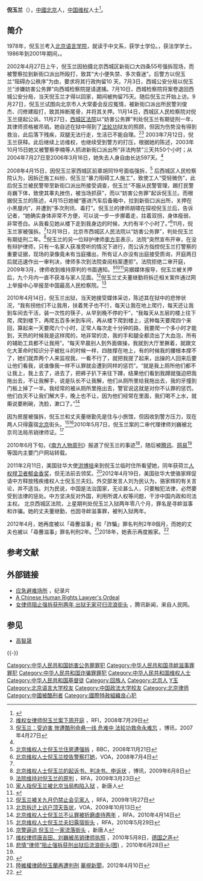 {{Infobox person
| 圖像       = Voa chinese Ni Yulan 4oct10.jpg
| 圖像大小   = 200px
| 圖像說明   = 
| 姓名       = 倪玉蘭
| 英文名     = Yuanlan Ni
| 原文名     = 
| 本名       = 
| 字 = | 號  = 
| 出生日期   =  {{birth year and age|1960}}
| 出生地     = {{PRC}}[[北京市|北京市]]
| 死亡日期   = <!--卒年在前生年在後{{death date and age|}} -->
| 死亡地     = 
| 死因       = 
| 墓地       = 
| 紀念建築   = 
| 居住地     = [[北京市|北京市]]
| 政黨       = 
| 政治運動   = 
| 國籍       = {{PRC}}
| 籍貫       = <!-- （僅限部分地區人士使用） -->
| 別名       = 
| 種族       = [[回族|回族]]
| 語言       = 
| 教育程度   =
| 母校       = 
| 職業       = [[无业|无业]]
| 活躍時期   = 
| 組織       = 
| 機構       = 
| 研究領域   = 
| 知名作品   = 
| 宗教信仰   = 基督教
| 配偶       = 董继勤
| 伴侶       = 
| 子女       = 董璇
| 父母       = 
| 親屬       = 
| 呼號       = 
| 受影響於   = 
| 影響於     = 
| 獲獎       = 人權捍衛者鬱金香獎（2011年，荷蘭政府設立）<br/>[[國際婦女勇氣獎|國際婦女勇氣獎]]（2016年）
| 網站       =  
| 簽名       = 
}}
'''倪玉兰'''（{{bd|1960年|3月24日|catIdx=Ni倪}}），[[中國|中國]][[北京|北京]]人，[[中國維權運動|中国维权]]人士<ref>{{cite news|title=北京維權律師倪玉蘭受審|url=http://www.bbc.com/zhongwen/trad/mobile/chinese_news/2011/12/111229_china_niyulan.shtml|agency=BBC英國廣播公司|date=2011-12-29|accessdate=2015-07-25|archive-date=2019-10-15|archive-url=https://web.archive.org/web/20191015065809/https://www.bbc.com/zhongwen/trad/mobile/chinese_news/2011/12/111229_china_niyulan.shtml|dead-url=no}}</ref>。

==简介==
1978年，倪玉兰考入[[北京语言学院|北京语言学院]]，就读于中文系，获学士学位。{{Fact|后就读于[[中国政法大学|中国政法大学]]}}，获法学学士。1986年到2001年期间，{{Fact|倪玉兰曾在中国国际贸易总公司担任法律顾问，在正义律师事务所担任律师}}。

2002年4月27日上午，倪玉兰因拍摄北京西城区新街口大四条55号强拆现场，而被警察拉到新街口派出所殴打，致其“大小便失禁、多次昏迷”。后警方以倪玉兰“阻碍办公秩序”为由，要求将其行政拘留10 天。7月3日，西城公安分局以倪玉兰“涉嫌妨害公务罪”向西城检察院提请逮捕。7月10日，西城检察院将案卷退回西城公安分局，当天倪玉兰才得以回家，期间被拘留75天。随后倪玉兰开始上访。9月27日，倪玉兰试图向北京市人大常委会反应冤情，被新街口派出所民警刘俊杰、闫修建殴打，致其摔断尾骨，并将其关押。11月14日，西城区人民检察院对倪玉兰提起公诉。11月27日，[[西城区法院|西城区法院]]以“妨害公务罪”判处倪玉兰有期徒刑一年，其律师资格被吊销。她自述在狱中得到了[[法轮功|法轮功]]狱友的照顾，但因为伤势没有得到救治，此后落下残疾，双腿无法行走，生活已不能自理。<ref name="rfi">[http://www.rfi.fr/actucn/articles/103/article_8661.asp 维权女律师倪玉兰案下周开庭] {{Wayback|url=http://www.rfi.fr/actucn/articles/103/article_8661.asp |date=20190724231203 }}，RFI，2008年7月29日</ref><ref name="yx">[http://news.boxun.com/news/gb/pubvp/2007/04/200704272353.shtml 倪玉兰：受迫害 惨遭酷刑命悬一线 危难中 法轮功救命永难忘] {{Wayback|url=http://news.boxun.com/news/gb/pubvp/2007/04/200704272353.shtml |date=20190929131014 }}，博讯，2007年4月27日</ref> 2003年7月12日，倪玉兰获释。此后继续上访维权，也继续受到警方的打压，根据她的陈述，2003年10月15日她又被警察李楠等人抓进新街口派出所“非法拘禁”三天共50个小时；从2004年7月27日至2006年3月16日，她失去人身自由长达597天。<ref name="yx" />

2008年4月15日，因倪玉兰家西城区前章胡同19号面临强拆，<ref name="qc">[http://news.bbc.co.uk/chinese/simp/hi/newsid_7740000/newsid_7741300/7741394.stm 北京维权人士倪玉兰住房遭强拆] {{Wayback|url=http://news.bbc.co.uk/chinese/simp/hi/newsid_7740000/newsid_7741300/7741394.stm |date=20190725095917 }}，BBC，2008年11月21日</ref> 后西城区人民检察院认为，因拆迁施工纠纷，倪玉兰“暴力阻碍工人施工”，致使工人“受轻微伤”，此后倪玉兰被民警带至新街口派出所接受调查，倪玉兰“不服从民警管理，踢打民警肖巍下体，致使其睾丸挫伤，被当场抓获”，而以“妨害公务罪”起诉倪玉兰。而根据倪玉兰的陈述，4月15日她被“塞进汽车后备箱中，拉到新街口派出所，关押在小黑屋内”，并遭到“多次刑讯、毒打”。倪玉兰的律师胡啸在探视倪玉兰后，告诉记者，“她确实身体非常不方便，可以说一步一步挪着走，拄着双拐，身体瘦弱，非常苍白。从我看见她从楼下走到我身边的时候，大约有半个小时了。”<ref>[http://www1.voanews.com/chinese/news/a-21-w2008-07-04-voa37-63256182.html 北京维权人士倪玉兰控告警察打她]{{Dead link|date=2019年12月 |bot=InternetArchiveBot |fix-attempted=yes }}，VOA，2008年7月4日</ref>11月，倪玉兰家被强拆。<ref name="qc" />12月18日，北京市西城区人民法院以“妨害公务罪”，判处倪玉兰有期徒刑二年。<ref>[http://news.boxun.com/news/gb/china/2009/06/200906082106.shtml 北京维权人士倪玉兰的起诉书、判决书、申诉状] {{Wayback|url=http://news.boxun.com/news/gb/china/2009/06/200906082106.shtml |date=20190921120649 }}，博讯，2009年6月8日</ref>倪玉兰的另一位辩护律师[[李方平|李方平]]表示，法院“突然宣布开审，在没有辩护律师，只有一名家人获准旁听的情况下进行，而公诉方指控倪玉兰打警察的重要证据，现场的录像竟未有当庭播出，所有证人亦没有出庭接受质询，开庭两日后就迅速作出一审判决，律师多次到法院查阅档案遭拒”。法院拒绝二审开庭，2009年3月，律师收到维持原判的书面通知。<ref>[http://www.rfa.org/cantonese/news/rights_lawyer-03232009114433.html 法院维持对倪玉兰的原判] {{Wayback|url=http://www.rfa.org/cantonese/news/rights_lawyer-03232009114433.html |date=20191003115230 }}，RFA，2009年3月23日</ref><ref>[http://www.metacafe.com/watch/2956725// 家人指倪玉兰被北京当局构陷入狱] {{Wayback|url=http://www.metacafe.com/watch/2956725// |date=20190726042033 }}，新唐人</ref><ref>{{Cite web |url=http://blog.sina.com.cn/s/blog_4ddeff350100cqk0.html |title=为倪玉兰的不幸遭遇同情：刘巍律师的辩护词 |accessdate=2010-05-30 |archive-date=2019-07-22 |archive-url=https://web.archive.org/web/20190722171507/http://blog.sina.com.cn/s/blog_4ddeff350100cqk0.html |dead-url=no }}</ref>另据媒体报导，倪玉兰被关押后，九个月内一直不获准与家人见面。<ref>[http://www.rfa.org/cantonese/news/china_dissident-01272009104405.html?encoding= 倪玉兰被关九月仍禁止会见家人] {{Wayback|url=http://www.rfa.org/cantonese/news/china_dissident-01272009104405.html?encoding= |date=20191017045830 }}，RFA，2009年1月27日</ref>倪玉兰丈夫董继勤将拆迁相关案件通过网上举报中心举报至中国最高人民检察院。<ref>[http://www1.voanews.com/chinese/news/BEIJING-NI-CASE-20091013-64077297.html?refresh=1 北京拆迁上访户顶天告状]{{Dead link|date=2019年12月 |bot=InternetArchiveBot |fix-attempted=yes }}，VOA，2009年10月13日</ref>

2010年4月14日，倪玉兰出狱，当天她接受媒体采访，陈述其在狱中的悲惨状况，“我有拐他们不让我用，扶着凳子也不行，每天让我在地上爬行，每天还让我到车间去干活，装一次性的筷子，从早到晚不停的干”，“我每天从五层的楼上往下爬，爬到楼下，再爬五百多米到车间，再从楼下爬到楼上，这种每天要爬四个来回，算起来一天要爬六个小时，正常人每次走十分钟的路，我要爬一个多小时才能到，天热的时候我是这样爬的，地非常的烫，我的手和腿全都烫出了大血泡，所有的辅助工具都不让我用”。“每天早晨别人到外面做操，我就到大厅里撅着，就跟文化大革命时知识分子被批斗的时候一样，四肢撑在地上，有的时候我的腰根本撑不了，她们就弄两个人来监视我，一看不行了，就把我提了起来，出操的人回来后要让他们看我，说谁像我一样不认罪就会遭到同样的惩罚”。“就是我上厕所他们都不让我上，我上去了，进去了，把裤子扒下来往下蹲，结果他们看到我蹲就强迫把我拖出去，不让我解手，说是队长不让我解，他们从厕所里给我拖出去，我的牙撞到门板上掉了一半。我经常的被从厕所里拖出去，警官说这就是对你不认罪的惩罚。他们白天不让我们解大手，晚上也不让，因为他们经常在里面，我们喝不上水，就甭说要刷碗，洗脸，漱口了。”<ref>[http://www.rfa.org/mandarin/yataibaodao/beijing-04142010103449.html 北京维权人士倪玉兰不认罪被折磨虐待两年] {{Wayback|url=http://www.rfa.org/mandarin/yataibaodao/beijing-04142010103449.html |date=20190917192601 }}，RFA，2010年4月14日</ref>

因为房屋被强拆，倪玉兰和丈夫董继勤先是住与小旅馆，但因收到警方压力，现在两人只得露宿[[北京|北京]]街头。<ref>[http://www.rfa.org/mandarin/Xinwen/2-05292010172214.html 北京维权人士倪玉兰夫妇露宿街头] {{Wayback|url=http://www.rfa.org/mandarin/Xinwen/2-05292010172214.html |date=20191006070856 }}，RFA，2010年5月29日</ref><ref>[http://www.youtube.com/watch?gl=JP&hl=ja&v=LGz4jEOGsCU   京警逼迫 倪玉兰一家流落街头] {{Wayback|url=http://www.youtube.com/watch?gl=JP&hl=ja&v=LGz4jEOGsCU |date=20151218223253 }}，新唐人</ref>2010年5月7日，倪玉兰案的二审代理律师刘巍被北京司法局吊销律师证。<ref>[http://www.dw-world.de/dw/article/0,,5555621,00.html 维权律师唐吉田、刘巍被吊销律师执照] {{Wayback|url=http://www.dw-world.de/dw/article/0,,5555621,00.html |date=20100513001416 }}，2010年5月8日，[[德国之声|德国之声]]</ref>

2010年6月下旬，《[[南方人物周刊|南方人物周刊]]》报道了倪玉兰的事迹<ref name="wangyi">[http://news.163.com/10/0628/03/6A82EJUL00014AED.html 悲情“律师”阻止强拆获刑出狱后流浪街头(图)] {{Wayback|url=http://news.163.com/10/0628/03/6A82EJUL00014AED.html |date=20100703182629 }}，2010年6月28日</ref>，随后被[[腾讯|腾讯]]、[[网易|网易]]<ref name="wangyi"/>等国内主要门户网站转载。

2011年2月11日，美国驻华大使[[洪博培|洪博培]]来到倪玉兰临时住所看望她，同年获荷兰[[人权捍卫者郁金香奖|人权捍卫者郁金香奖]]，但无法前去领奖。<ref>{{cite news |title=倪玉兰被堵门软禁达16天 丈夫出入被开包检查 |url=https://www.rfa.org/mandarin/yataibaodao/renquanfazhi/ql3-05052016104226.html |accessdate=2021-11-01 |work=Radio Free Asia |language=en |archive-date=2021-11-01 |archive-url=https://web.archive.org/web/20211101105710/https://www.rfa.org/mandarin/yataibaodao/renquanfazhi/ql3-05052016104226.html }}</ref>2012年4月19日，美国驻华大使骆家辉促请中方释放残疾维权人士倪玉兰夫妇。外交部发言人刘为民认为，骆家辉的有关言论，并不适当。刘为民说，中国是法治国家，无论甚么人，只要触犯法律，必然要受到法律的惩处。中方坚决反对外国，利用所谓人权等问题，干涉中国内政和司法主权。 北京西城区法院，上星期判处倪玉兰入狱两年零八个月，罪名是寻衅滋事和诈骗。她的丈夫董继勤，也因寻衅滋事罪，被判入狱两年。

2012年4月，她再度被以「尋釁滋事」和「詐騙」罪名判刑2年8個月，而她的丈夫也被以「尋釁滋事」罪名判刑2年。<ref>[http://news.cts.com.tw/cna/international/201204/201204100977152.html 陸維權律師倪玉蘭再遭判刑] {{Wayback|url=http://news.cts.com.tw/cna/international/201204/201204100977152.html |date=20160310042541 }} [[華視新聞|華視新聞]]，2012年4月10日</ref>2018年，她表示再度搬家。<ref>{{cite news |title=多次被逼迁 倪玉兰搬新居再遭监控 |url=https://www.rfa.org/mandarin/yataibaodao/renquanfazhi/ql2-11282018092722.html |accessdate=2021-11-01 |work=Radio Free Asia |language=en |archive-date=2021-11-01 |archive-url=https://web.archive.org/web/20211101105712/https://www.rfa.org/mandarin/yataibaodao/renquanfazhi/ql2-11282018092722.html }}</ref>

==参考文献==
{{Reflist|2}}

==外部链接==
*[http://www.youtube.com/view_play_list?p=2DEFCF7569AC0747&sort_field=title 应急避难场所] {{Wayback|url=http://www.youtube.com/view_play_list?p=2DEFCF7569AC0747&sort_field=title |date=20150630231413 }}，纪录片
*[https://web.archive.org/web/20100918035825/http://asiasentinel.com/index.php?option=com_content&task=view&id=2590&Itemid=171 A Chinese Human Rights Lawyer's Ordeal]
*[http://news.qq.com/a/20100627/000351.htm 女律师阻止强拆获刑两年 出狱无家可归流浪街头] {{Wayback|url=http://news.qq.com/a/20100627/000351.htm |date=20200629170832 }}，腾讯新闻，来自人民网。
== 参见 ==
* [[高智晟|高智晟]]

{{-}}
{{DEFAULTSORT:Ni倪}}
[[Category:中华人民共和国妨害公务罪罪犯|Category:中华人民共和国妨害公务罪罪犯]]
[[Category:中华人民共和国寻衅滋事罪罪犯|Category:中华人民共和国寻衅滋事罪罪犯]]
[[Category:中华人民共和国诈骗罪罪犯|Category:中华人民共和国诈骗罪罪犯]]
[[Category:中华人民共和国维权人士|Category:中华人民共和国维权人士]]
<!--没有律师资格，如何归入[[:Category:中华人民共和国女律师|:Category:中华人民共和国女律师]]、[[:Category:中国人权律师|:Category:中国人权律师]]、[[:Category:中國維權律師|:Category:中國維權律師]]。-->
<!--高中学历，如何有[[中国政法大学|中国政法大学]]和[[北京语言大学|北京语言大学]]的学历？[[:Category:中国政法大学校友|:Category:中国政法大学校友]][[:Category:北京語言大學校友|:Category:北京語言大學校友]]-->
[[Category:中华人民共和国基督徒|Category:中华人民共和国基督徒]]
[[Category:回族人|Category:回族人]]
[[Category:北京人|Category:北京人]]
[[Category:倪姓|Y玉]]
[[Category:北京语言大学校友|Category:北京语言大学校友]]
[[Category:中国政法大学校友|Category:中国政法大学校友]]
[[Category:北京律师|Category:北京律师]]
[[Category:中國被酷刑者|Category:中國被酷刑者]]
[[Category:國際特赦組織良心犯|Category:國際特赦組織良心犯]]